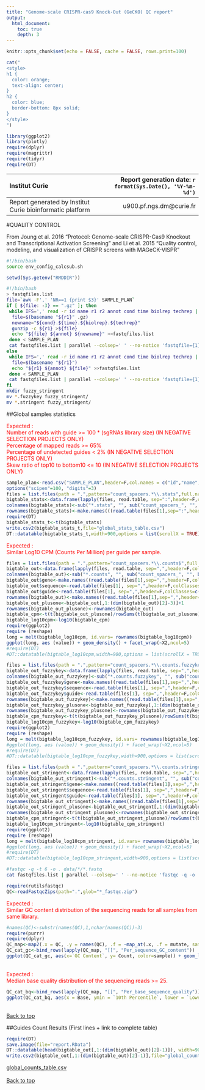 ```yaml
---
title: "Genome-scale CRISPR-cas9 Knock-Out (GeCKO) QC report"
output:
  html_document:
    toc: true
    depth: 3
---
```


```r
knitr::opts_chunk$set(echo = FALSE, cache = FALSE, rows.print=100)
```

```r
cat("
<style>
h1 {
  color: orange;
  text-align: center;
}
h2 {
  color: blue;
  border-bottom: 8px solid;
}
</style>
")
```

```r

library(ggplot2)
library(plotly)
require(dplyr)
require(magrittr)
require(tidyr)
require(DT)

```

| Institut Curie | Report generation date: `r format(Sys.Date(), '%Y-%m-%d')` |
| :------------- | -------------: |
| Report generated by Institut Curie bioinformatic platform | u900.pf.ngs.dm@curie.fr |

#QUALITY CONTROL

From Joung et al. 2016 "Protocol: Genome-scale CRISPR-Cas9 Knockout and Transcriptional Activation Screening" and Li et al. 2015 "Quality
control, modeling, and visualization of CRISPR screens with MAGeCK-VISPR"

```bash
#!/bin/bash
source env_config_calcsub.sh
```
```r
setwd(Sys.getenv("RMDDIR"))
```

```bash
#!/bin/bash
> fastqfiles.list
file=`awk -F',' 'NR==1 {print $3}' SAMPLE_PLAN`
if [ ${file: -3} == ".gz" ]; then
 while IFS=',' read -r id name r1 r2 annot cond time biolrep techrep || [[ -n "$line" ]]; do
  file=$(basename "${r1}" .gz)
  newname="${cond}.${time}.${biolrep}.${techrep}"
  gunzip -c ${r1} >${file}
  echo "${file} ${annot} ${newname}" >>fastqfiles.list
 done < SAMPLE_PLAN
 cat fastqfiles.list | parallel --colsep=' ' --no-notice 'fastqfile={1}; base=$(basename {1}); samplename=${base%.*}; python2 count_spacers_enhanced_20180627_20bp.py -f ${fastqfile} -o count_spacers_"{1}" -i {2}'
else
 while IFS=',' read -r id name r1 r2 annot cond time biolrep techrep || [[ -n "$line" ]]; do
  file=$(basename "${r1}")
  echo "${r1} ${annot} ${file}" >>fastqfiles.list
 done < SAMPLE_PLAN
 cat fastqfiles.list | parallel --colsep=' ' --no-notice 'fastqfile={1}; base=$(basename {1}); samplename=${base%.*}; python2 count_spacers_enhanced_20180627_20bp.py -f ${fastqfile} -o count_spacers_"{3}" -i {2}'
fi
mkdir fuzzy_stringent
mv *.fuzzykey fuzzy_stringent/
mv *.stringent fuzzy_stringent/
```

##Global samples statistics

<span style="color:red" style="font-weigth:bold">Expected :<br/>
Number of reads with guide >= 100 * (sgRNAs library size) (IN NEGATIVE SELECTION PROJECTS ONLY)<br/>
Percentage of mapped reads >= 65%<br/>
Percentage of undetected guides < 2% (IN NEGATIVE SELECTION PROJECTS ONLY)<br/>
Skew ratio of top10 to bottom10 <= 10 (IN NEGATIVE SELECTION PROJECTS ONLY)<br/>
</span>

```r
sample_plan<-read.csv("SAMPLE_PLAN",header=F,col.names = c("id","name","r1","r2","annot","cond","time","biolrep","techrep"))
options("scipen"=100, "digits"=3)
files = list.files(path = ".",pattern="count_spacers.*\\.stats",full.names = T)
bigtable_stats<-data.frame(lapply(files, read.table, sep=":",header=F,colClasses=c("NULL","character"),stringsAsFactors=F))
colnames(bigtable_stats)<-sub("*.stats", "", sub("count_spacers_", "", basename(files)))
rownames(bigtable_stats)<-make.names(((read.table(files[1],sep=":",header=F,colClasses=c("character","NULL"),stringsAsFactors=F))$V1),unique=TRUE,allow_=TRUE)
require(DT)
bigtable_stats_t<-t(bigtable_stats)
write.csv2(bigtable_stats_t,file="global_stats_table.csv")
DT::datatable(bigtable_stats_t,width=900,options = list(scrollX = TRUE)) %>% formatStyle(colnames(bigtable_stats_t),fontSize= '18px') %>% formatStyle('Perc.Mapped.reads',backgroundColor = styleInterval(65,c('red','green'))) %>% formatStyle('Perc.Undetected.guides',backgroundColor = styleInterval(2,c('green','white'))) %>% formatStyle('Skew.ratio',backgroundColor = styleInterval(10,c('green','white')))
```

<span style="color:red" style="font-weigth:bold">Expected :<br/>
Similar Log10 CPM (Counts Per Million) per guide per sample.
</span>

```r
files = list.files(path = ".",pattern="count_spacers.*\\.counts$",full.names = T)
bigtable_out<-data.frame(lapply(files, read.table, sep=",",header=F,colClasses=c("NULL","NULL","NULL","integer"),stringsAsFactors=F))
colnames(bigtable_out)<-sub("*.counts", "", sub("count_spacers_", "", basename(files)))
bigtable_out$gene<-make.names((read.table(files[1],sep=",",header=F,colClasses=c("NULL","NULL","character","NULL"),stringsAsFactors=F)[, 1, drop = TRUE]),unique=FALSE,allow_=TRUE)
bigtable_out$sequence<-read.table(files[1], sep=",",header=F,colClasses=c("NULL","character","NULL","NULL"),stringsAsFactors=F)[,1]
bigtable_out$guide<-read.table(files[1], sep=",",header=F,colClasses=c("character","NULL","NULL","NULL"),stringsAsFactors=F)[,1]
rownames(bigtable_out)<-make.names((read.table(files[1],sep=",",header=F,colClasses=c("character",NULL,NULL,"NULL"),stringsAsFactors=F)[, 1, drop = TRUE]),unique=TRUE,allow_=TRUE)
bigtable_out_plusone<-bigtable_out[,1:(dim(bigtable_out)[2]-3)]+1
rownames(bigtable_out_plusone)<-rownames(bigtable_out)
bigtable_cpm<-t(t(bigtable_out_plusone)/rowSums(t(bigtable_out_plusone)))
bigtable_log10cpm<-log10(bigtable_cpm)
require(ggplot2)
require (reshape)
long = melt(bigtable_log10cpm, id.vars= rownames(bigtable_log10cpm))
ggplot(long, aes (value)) + geom_density() + facet_wrap(~X2,ncol=5)
#require(DT)
#DT::datatable(bigtable_log10cpm,width=900,options = list(scrollX = TRUE,scrollY = TRUE))
```

```r
files = list.files(path = ".",pattern="count_spacers.*\\.counts.fuzzykey",full.names = T)
bigtable_out_fuzzykey<-data.frame(lapply(files, read.table, sep=",",header=F,colClasses=c("NULL","NULL","NULL","integer"),stringsAsFactors=F))
colnames(bigtable_out_fuzzykey)<-sub("*.counts.fuzzykey", "", sub("count_spacers_", "", basename(files)))
bigtable_out_fuzzykey$gene<-make.names((read.table(files[1],sep=",",header=F,colClasses=c("NULL","NULL","character","NULL"),stringsAsFactors=F)[, 1, drop = TRUE]),unique=FALSE,allow_=TRUE)
bigtable_out_fuzzykey$sequence<-read.table(files[1], sep=",",header=F,colClasses=c("NULL","character","NULL","NULL"),stringsAsFactors=F)[,1]
bigtable_out_fuzzykey$guide<-read.table(files[1], sep=",",header=F,colClasses=c("character","NULL","NULL","NULL"),stringsAsFactors=F)[,1]
rownames(bigtable_out_fuzzykey)<-make.names((read.table(files[1],sep=",",header=F,colClasses=c("character",NULL,NULL,"NULL"),stringsAsFactors=F)[, 1, drop = TRUE]),unique=TRUE,allow_=TRUE)
bigtable_out_fuzzykey_plusone<-bigtable_out_fuzzykey[,1:(dim(bigtable_out_fuzzykey)[2]-3)]+1
rownames(bigtable_out_fuzzykey_plusone)<-rownames(bigtable_out_fuzzykey)
bigtable_cpm_fuzzykey<-t(t(bigtable_out_fuzzykey_plusone)/rowSums(t(bigtable_out_fuzzykey_plusone)))
bigtable_log10cpm_fuzzykey<-log10(bigtable_cpm_fuzzykey)
require(ggplot2)
require (reshape)
long = melt(bigtable_log10cpm_fuzzykey, id.vars= rownames(bigtable_log10cpm_fuzzykey))
#ggplot(long, aes (value)) + geom_density() + facet_wrap(~X2,ncol=5)
#require(DT)
#DT::datatable(bigtable_log10cpm_fuzzykey,width=900,options = list(scrollX = TRUE,scrollY = TRUE))
```

```r
files = list.files(path = ".",pattern="count_spacers.*\\.counts.stringent",full.names = T)
bigtable_out_stringent<-data.frame(lapply(files, read.table, sep=",",header=F,colClasses=c("NULL","NULL","NULL","integer"),stringsAsFactors=F))
colnames(bigtable_out_stringent)<-sub("*.counts.stringent", "", sub("count_spacers_", "", basename(files)))
bigtable_out_stringent$gene<-make.names((read.table(files[1],sep=",",header=F,colClasses=c("NULL","NULL","character","NULL"),stringsAsFactors=F)[, 1, drop = TRUE]),unique=FALSE,allow_=TRUE)
bigtable_out_stringent$sequence<-read.table(files[1], sep=",",header=F,colClasses=c("NULL","character","NULL","NULL"),stringsAsFactors=F)[,1]
bigtable_out_stringent$guide<-read.table(files[1], sep=",",header=F,colClasses=c("character","NULL","NULL","NULL"),stringsAsFactors=F)[,1]
rownames(bigtable_out_stringent)<-make.names((read.table(files[1],sep=",",header=F,colClasses=c("character",NULL,NULL,"NULL"),stringsAsFactors=F)[, 1, drop = TRUE]),unique=TRUE,allow_=TRUE)
bigtable_out_stringent_plusone<-bigtable_out_stringent[,1:(dim(bigtable_out_stringent)[2]-3)]+1
rownames(bigtable_out_stringent_plusone)<-rownames(bigtable_out_stringent)
bigtable_cpm_stringent<-t(t(bigtable_out_stringent_plusone)/rowSums(t(bigtable_out_stringent_plusone)))
bigtable_log10cpm_stringent<-log10(bigtable_cpm_stringent)
require(ggplot2)
require (reshape)
long = melt(bigtable_log10cpm_stringent, id.vars= rownames(bigtable_log10cpm_stringent))
#ggplot(long, aes (value)) + geom_density() + facet_wrap(~X2,ncol=5)
#require(DT)
#DT::datatable(bigtable_log10cpm_stringent,width=900,options = list(scrollX = TRUE,scrollY = TRUE))
```

```bash
#fastqc -q -t 6 -o . data/*/*.fastq
cat fastqfiles.list | parallel --colsep=' ' --no-notice 'fastqc -q -o . {1}'
```
```r
require(rutilsfastqc)
QC<-readFastqcZips(path=".",glob="*_fastqc.zip")
```
<span style="color:red" style="font-weigth:bold">
Expected :<br/>
Similar GC content distribution of the sequencing reads for all samples from same library.
</span>
```r
#names(QC)<-substr(names(QC),1,nchar(names(QC))-3)
require(purrr)
require(dplyr)
QC_map<-map2(.x = QC, .y = names(QC), .f = ~map_at(.x, .f = mutate, sample = .y, .at = c("Per_sequence_GC_content","Per_base_sequence_quality")))
QC_cat_gc<-bind_rows(lapply(QC_map, "[[", "Per_sequence_GC_content"))
ggplot(QC_cat_gc, aes(x=`GC Content`, y= Count, color=sample)) + geom_line()
```
<span style="color:red" style="font-weigth:bold">
<br/>Expected :<br/>
Median base quality distribution of the sequencing reads >= 25.
</span>
```r
QC_cat_bq<-bind_rows(lapply(QC_map, "[[", "Per_base_sequence_quality"))
ggplot(QC_cat_bq, aes(x = Base, ymin = `10th Percentile`, lower = `Lower Quartile`, middle = `Median`, upper = `Upper Quartile`, ymax = `90th Percentile`)) + geom_boxplot(stat="identity",fill = "yellow")+ facet_wrap(~sample,ncol=5) + ylim(0,40)
```
</br><a href="#">Back to top</a>

##Guides Count Results (First lines + link to complete table)

```r
require(DT)
save.image(file="report.RData")
DT::datatable(head(bigtable_out[,1:(dim(bigtable_out)[2]-1)]), width=900,options = list(scrollX = TRUE,scrollY = TRUE))
write.csv2(bigtable_out[,1:(dim(bigtable_out)[2]-1)],file="global_counts_table.csv")
```
[global_counts_table.csv](global_counts_table.csv)
</br></br><a href="#">Back to top</a>
